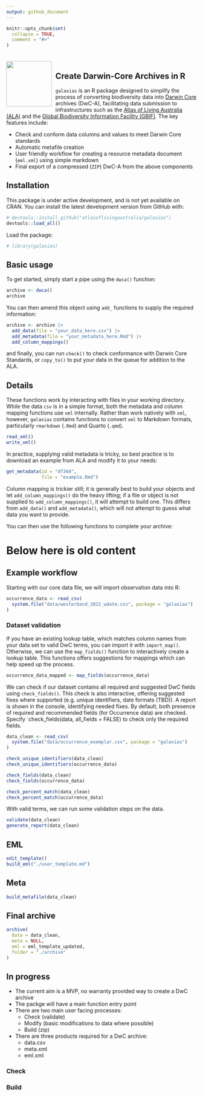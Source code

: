 ```yaml
---
output: github_document
---
```


<!-- README.md is generated from README.Rmd. Please edit that file -->

```r
knitr::opts_chunk$set(
  collapse = TRUE,
  comment = "#>"
)
```

<img src="man/figures/logo.png" align="left" style="margin: 20px 10px 0px 0px;" alt="" width="120"/><br>
<h2>Create Darwin-Core Archives in R</h2>

`galaxias` is an R package designed to simplify the process of converting
biodiversity data into [Darwin Core](https://dwc.tdwg.org) archives (DwC-A),
facilitating data submission to infrastructures such as the [Atlas of Living
Australia (ALA)](https://www.ala.org.au) and the [Global Biodiversity
Information Facility (GBIF)](https://gbif.org). The key features include:

- Check and conform data columns and values to meet Darwin Core standards
- Automatic metafile creation
- User friendly workflow for creating a resource metadata document (`eml.xml`)
using simple markdown
- Final export of a compressed (`ZIP`) DwC-A from the above components

## Installation
This package is under active development, and is not yet available on CRAN. You
can install the latest development version from GitHub with:

```r
# devtools::install_github("atlasoflivingaustralia/galaxias")
devtools::load_all()
```

Load the package:

```r
# library(galaxias)
```


## Basic usage
To get started, simply start a pipe using the `dwca()` function:

```r
archive <- dwca()
archive
```

You can then amend this object using `add_` functions to supply the required 
information:

```r
archive <- archive |>
  add_data(file = "your_data_here.csv") |>
  add_metadata(file = "your_metadata_here.Rmd") |>
  add_column_mappings()
```

and finally, you can run `check()` to check conformance with Darwin Core
Standards, or `copy_to()` to put your data in the queue for addition to the ALA.


## Details
These functions work by interacting with files in your working directory. While
the data `csv` is in a simple format, both the metadata and column mapping 
functions use `xml` internally. Rather than work natively with `xml`, however,
`galaxias` contains functions to convert `xml` to Markdown formats, particularly
`rmarkdown` (`.Rmd`) and Quarto (`.qmd`).

```r
read_xml()
write_xml()
```

In practice, supplying valid metadata is tricky, so best practice is to download
an example from ALA and modify it to your needs:

```r
get_metadata(id = "df368", 
             file = "example.Rmd")
```

Column mapping is trickier still; it is generally best to build your objects 
and let `add_column_mappings()` do the heavy lifting; if a file or 
object is not supplied to `add_column_mappings()`, it will attempt to build one. 
This differs from `add_data()` and `add_metadata()`, which will not attempt to 
guess what data you want to provide.

You can then use the following functions to complete your archive:


# Below here is old content

## Example workflow

Starting with our core data file, we will import observation data into R:

```r
occurrence_data <- read_csv(
  system.file("data/westerband_2022_wdate.csv", package = "galaxias")
)
```

### Dataset validation

If you have an existing lookup table, which matches column names from your data
set to valid DwC terms, you can import it with `import_map()`. Otherwise, we can
use the `map_fields()` function to interactively create a lookup table. This
functions offers suggestions for mappings which can help speed up the process.

```r
occurrence_data_mapped <- map_fields(occurrence_data)
```

We can check if our dataset contains all required and suggested DwC fields using
`check_fields()`. This check is also interactive, offering suggested fixes where
supported (e.g. unique identifiers, date formats (TBD)). A report is shown in
the console, identifying needed fixes. By default, both presence of required and
recommended fields (for Occurrence data) are checked. Specify
`check_fields(data, all_fields = FALSE) to check only the required fields.  

```r
data_clean <- read_csv(
  system.file("data/occurrence_exemplar.csv", package = "galaxias")
)
```
  
```r
check_unique_identifiers(data_clean)
check_unique_identifiers(occurrence_data)

check_fields(data_clean)
check_fields(occurrence_data)

check_percent_match(data_clean)
check_percent_match(occurrence_data)
```

With valid terms, we can run some validation steps on the data.
```r
validate(data_clean)
generate_report(data_clean)
```

## EML 
```r
edit_template()
build_eml("./user_template.md")
```

## Meta
```r
build_metafile(data_clean)
```

## Final archive

```r
archive(
  data = data_clean,
  meta = NULL,
  eml = eml_template_updated,
  folder = "./archive"
)
```
## In progress

- The current aim is a MVP, no warranty provided way to create a DwC archive
- The packge will have a main function entry point
- There are two main user facing processes:
  - Check (validate)
  - Modify (basic modifications to data where possible)
  - Build (zip)
- There are three products required for a DwC archive:
  - data.csv
  - meta.xml
  - eml.xml

### Check

### Build